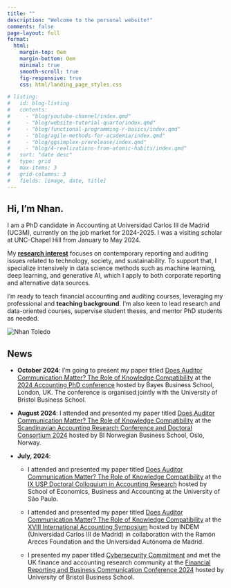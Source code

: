 ```yaml
---
title: ""
description: "Welcome to the personal website!"
comments: false
page-layout: full
format:
  html: 
    margin-top: 0em
    margin-bottom: 0em
    minimal: true
    smooth-scroll: true
    fig-responsive: true
    css: html/landing_page_styles.css

# listing:
#   id: blog-listing
#   contents:   
#     - "blog/youtube-channel/index.qmd"
#     - "blog/website-tutorial-quarto/index.qmd"
#     - "blog/functional-programming-r-basics/index.qmd"
#     - "blog/agile-methods-for-academia/index.qmd"
#     - "blog/ggsimplex-prerelease/index.qmd"
#     - "blog/4-realizations-from-atomic-habits/index.qmd"
#   sort: "date desc"
#   type: grid
#   max-items: 3
#   grid-columns: 3
#   fields: [image, date, title]
---
```


::: {.column-screen}
::: {.hero-container}

::: {.hero-content}
# Hi, I'm <span class="gradient_text">Nhan</span>.

I am a PhD candidate in Accounting at Universidad Carlos III de Madrid (UC3M), currently on the job market for 2024-2025. I was a visiting scholar at UNC-Chapel Hill from January to May 2024.

My <span class="gradient_text"><strong><a href="research/index.html" style="color: inherit; text-decoration: none; text-decoration: underline;">research interest</a></strong></span> focuses on contemporary reporting and auditing issues related to technology, society, and sustainability. To support that, I specialize intensively in data science methods such as machine learning, deep learning, and generative AI, which I apply to both corporate reporting and alternative data sources.

I'm ready to teach financial accounting and auditing courses, leveraging my professional and <span class="gradient_text"><strong><a href="teaching/index.html" style="color: inherit; text-decoration: none;">teaching background</a></strong></span>. I'm also keen to lead research and data-oriented courses, supervise student theses, and mentor PhD students as needed.

:::

::: {.hero-image}
![](img/nhan_toledo.png){alt="Nhan Toledo"}
:::

:::
:::

<!-- ![](img/nhan_toledo.jpg){alt="Nhan Toledo" width="60%" style="display: block; margin-left: auto; margin-right: auto;"}

<link rel="stylesheet" href="html/landing_page_styles.css">

# Hi, I'm <span class="gradient_text">Nhan</span>.

I am a PhD candidate in Accounting at UC3M, preparing to join the job market in 2024-2025. I was a visiting scholar at UNC-Chapel Hill from January to May 2024.

My <span class="gradient_text"><strong><a href="research/index.html" style="color: inherit; text-decoration: none; text-decoration: underline;">research interest</a></strong></span> focuses on comtemporary reporting and auditing issues related to technology, society, and sustainability. To support that, I specialize intensively in data science methods such as machine learning, deep learning, and generative AI, which I apply to both corporate reporting and alternative data sources.

I'm ready to teach financial accounting and auditing courses, leveraging my professional and <span class="gradient_text"><strong><a href="teaching/index.html" style="color: inherit; text-decoration: none;">teaching background</a></strong></span>. I'm also keen to lead research and data-oriented courses, supervise student theses, and mentor PhD students as needed.   -->

:::{#news}
## News
- **October 2024**: I'm going to present my paper titled [Does Auditor Communication Matter? The Role of Knowledge Compatibility](research/index.html) at the [2024 Accounting PhD conference](https://www.bayes.city.ac.uk/faculties-and-research/centres/cefarr/2024-accounting-phd-conference) hosted by Bayes Business School, London, UK. The conference is organised jointly with the University of Bristol Business School.

- **August 2024**: I attended and presented my paper titled [Does Auditor Communication Matter? The Role of Knowledge Compatibility](research/index.html) at the [Scandinavian Accounting Research Conference and Doctoral Consortium 2024](https://www.bi.edu/about-bi/events/2024/august/the-scandinavian-accounting-research-conference-and-doctoral-consortium-2024/) hosted by BI Norwegian Business School, Oslo, Norway. 

- **July, 2024**: 
  - I attended and presented my paper titled [Does Auditor Communication Matter? The Role of Knowledge Compatibility](research/index.html) at the [IX USP Doctoral Colloquium in Accounting Research](https://www.fea.usp.br/sites/default/files/arquivos/anexos/ix_usp_doctoral_consortium_-_call_for_projects_2024-03-11.pdf) hosted by School of Economics, Business and Accounting at the University of São Paulo.

  - I attended and presented my paper titled [Does Auditor Communication Matter? The Role of Knowledge Compatibility](research/index.html) at the [XVIII International Accounting Symposium](https://indem.uc3m.es/en/evento/d/53/xviii-international-research-symposium-for-accounting-academics) hosted by INDEM (Universidad Carlos III de Madrid) in collaboration with the Ramón Areces Foundation and the Universidad Autónoma de Madrid.

  - I presented my paper titled [Cybersecurity Commitment](research/index.html) and met the UK finance and accounting research community at the [Financial Reporting and Business Communication Conference 2024](https://www.bristol.ac.uk/business-school/research/events/2024/financial-reporting-and-business-communication-conference-2024.html) hosted by University of Bristol Business School. 
:::
